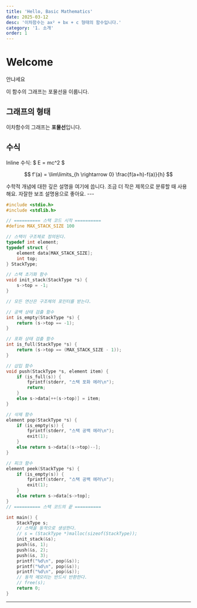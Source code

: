 ```yaml
---
title: 'Hello, Basic Mathematics'
date: 2025-03-12
desc: '이차함수는 ax² + bx + c 형태의 함수입니다.'
category: '1. 소개'
order: 1
---
```


# Welcome

안냐세요

이 함수의 그래프는 포물선을 이룹니다.

## 그래프의 형태

이차함수의 그래프는 **포물선**입니다.

## 수식

Inline 수식: $ E = mc^2 $

<BlockMath>$$ f'(a) = \lim\limits_{h \rightarrow 0} \frac{f(a+h)-f(a)}{h} $$</BlockMath>

<Toggle title="이건 제목 1 수준이에요" level={1}>
  수학적 개념에 대한 깊은 설명을 여기에 씁니다.
</Toggle>

<Toggle title="제목 2 스타일" level={2}>
  조금 더 작은 제목으로 분류할 때 사용해요.
</Toggle>

<Toggle title="제목 3 스타일" level={3}>
  자잘한 보조 설명용으로 좋아요.
</Toggle>
---

<br />

```c
#include <stdio.h>
#include <stdlib.h>

// ========== 스택 코드 시작 ==========
#define MAX_STACK_SIZE 100

// 스택이 구조체로 정의된다.
typedef int element;
typedef struct {
	element data[MAX_STACK_SIZE];
	int top;
} StackType;

// 스택 초기화 함수
void init_stack(StackType *s) {
	s->top = -1;
}

// 모든 연산은 구조체의 포인터를 받는다.

// 공백 상태 검출 함수
int is_empty(StackType *s) {
	return (s->top == -1);
}

// 포화 상태 검출 함수
int is_full(StackType *s) {
	return (s->top == (MAX_STACK_SIZE - 1));
}

// 삽입 함수
void push(StackType *s, element item) {
	if (is_full(s)) {
		fprintf(stderr, "스택 포화 에러\n");
		return;
	}
	else s->data[++(s->top)] = item;
}

// 삭제 함수
element pop(StackType *s) {
	if (is_empty(s)) {
		fprintf(stderr, "스택 공백 에러\n");
		exit(1);
	}
	else return s->data[(s->top)--];
}

// 피크 함수
element peek(StackType *s) {
	if (is_empty(s)) {
		fprintf(stderr, "스택 공백 에러\n");
		exit(1);
	}
	else return s->data[s->top];
}
// ========== 스택 코드의 끝 ==========

int main() {
	StackType s;
	// 스택을 동적으로 생성한다.
	// s = (StackType *)malloc(sizeof(StackType));
	init_stack(&s);
	push(&s, 1);
	push(&s, 2);
	push(&s, 3);
	printf("%d\n", pop(&s));
	printf("%d\n", pop(&s));
	printf("%d\n", pop(&s));
	// 동적 메모리는 반드시 반환한다.
	// free(s);
	return 0;
}
```

---
